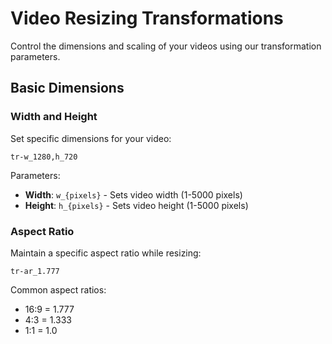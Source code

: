 # Video Resizing Transformations

Control the dimensions and scaling of your videos using our transformation parameters.

## Basic Dimensions

### Width and Height

Set specific dimensions for your video:

```
tr-w_1280,h_720
```

Parameters:

- **Width**: `w_{pixels}` - Sets video width (1-5000 pixels)
- **Height**: `h_{pixels}` - Sets video height (1-5000 pixels)

### Aspect Ratio

Maintain a specific aspect ratio while resizing:

```
tr-ar_1.777
```

Common aspect ratios:

- 16:9 = 1.777
- 4:3 = 1.333
- 1:1 = 1.0
